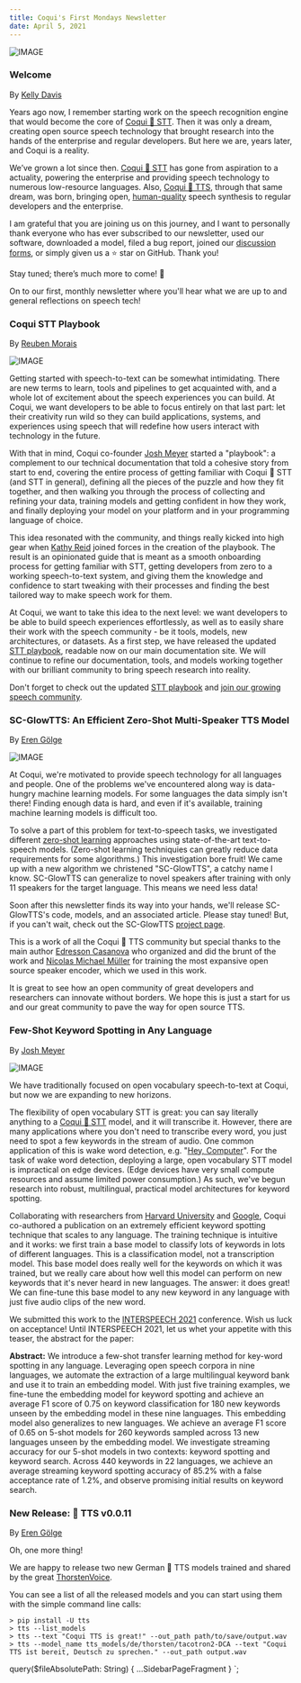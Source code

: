 ```yaml
---
title: Coqui's First Mondays Newsletter
date: April 5, 2021
---
```



![IMAGE](../../data/images/newsletter/posts/logo-wordmark.png)

### Welcome

By [Kelly Davis](https://github.com/kdavis-coqui)

Years ago now, I remember starting work on the speech recognition engine that would become the core of
[Coqui 🐸 STT](https://github.com/coqui-ai/STT). Then it was only a dream, creating open source speech
technology that brought research into the hands of the enterprise and regular developers. But here we
are, years later, and Coqui is a reality.

We’ve grown a lot since then. [Coqui 🐸 STT](https://github.com/coqui-ai/STT) has gone from aspiration
to a actuality, powering the enterprise and providing speech technology to numerous low-resource languages.
Also, [Coqui 🐸 TTS](https://github.com/coqui-ai/TTS), through that same dream, was born, bringing open,
[human-quality](https://github.com/coqui-ai/TTS#-tts-performance) speech synthesis to regular developers
and the enterprise.

I am grateful that you are joining us on this journey, and I want to personally thank everyone who has ever subscribed
to our newsletter, used our software, downloaded a model, filed a bug report, joined our
[discussion forms](https://gitter.im/coqui-ai), or simply given us a ⭐ star on GitHub. Thank you!

Stay tuned; there’s much more to come! 🐸

On to our first, monthly newsletter where you'll hear what we are up to and general reflections on speech tech!

### Coqui STT Playbook

By [Reuben Morais](https://github.com/reuben)

![IMAGE](../../data/images/newsletter/posts/coqui-stt-playbook.png)

Getting started with speech-to-text can be somewhat intimidating. There are new terms to learn, tools and
pipelines to get acquainted with, and a whole lot of excitement about the speech experiences you can build.
At Coqui, we want developers to be able to focus entirely on that last part: let their creativity run wild
so they can build applications, systems, and experiences using speech that will redefine how users interact
with technology in the future.

With that in mind, Coqui co-founder [Josh Meyer](https://mobile.twitter.com/_josh_meyer_) started a "playbook":
a complement to our technical documentation that told a cohesive story from start to end, covering the entire
process of getting familiar with Coqui 🐸 STT (and STT in general), defining all the pieces of the puzzle and
how they fit together, and then walking you through the process of collecting and refining your data,
training models and getting confident in how they work, and finally deploying your model on your platform
and in your programming language of choice.

This idea resonated with the community, and things really kicked into high gear when [Kathy Reid](https://twitter.com/KathyReid)
joined forces in the creation of the playbook. The result is an opinionated guide that is meant as a smooth
onboarding process for getting familiar with STT, getting developers from zero to a working speech-to-text
system, and giving them the knowledge and confidence to start tweaking with their processes and finding the
best tailored way to make speech work for them.

At Coqui, we want to take this idea to the next level: we want developers to be able to build speech experiences
effortlessly, as well as to easily share their work with the speech community - be it tools, models, new
architectures, or datasets. As a first step, we have released the updated [STT playbook](https://stt.readthedocs.io/en/latest/playbook/README.html),
readable now on our main documentation site. We will continue to refine our documentation, tools, and models
working together with our brilliant community to bring speech research into reality.

Don't forget to check out the updated [STT playbook](https://stt.readthedocs.io/en/latest/playbook/README.html)
and [join our growing speech community](https://gitter.im/coqui-ai).

### SC-GlowTTS: An Efficient Zero-Shot Multi-Speaker TTS Model

By [Eren Gölge](https://github.com/erogol)

![IMAGE](../../data/images/newsletter/posts/sc-glowtts.png)

At Coqui, we're motivated to provide speech technology for all languages and people. One of the problems we've
encountered along way is data-hungry machine learning models. For some languages the data simply isn't there!
Finding enough data is hard, and even if it's available, training machine learning models is difficult too.

To solve a part of this problem for text-to-speech tasks, we investigated different [zero-shot learning](https://en.wikipedia.org/wiki/Zero-shot_learning)
approaches using state-of-the-art text-to-speech models. (Zero-shot learning techniquies can greatly reduce
data requirements for some algorithms.) This investigation bore fruit! We came up with a new algorithm we
christened "SC-GlowTTS", a catchy name I know. SC-GlowTTS can generalize to novel speakers after training
with only 11 speakers for the target language. This means we need less data!

Soon after this newsletter finds its way into your hands, we'll release SC-GlowTTS's code, models, and an
associated article. Please stay tuned! But, if you can't wait, check out the SC-GlowTTS
[project page](https://edresson.github.io/SC-GlowTTS/).

This is a work of all the Coqui 🐸 TTS community but special thanks to the main author
[Edresson Casanova](https://github.com/Edresson) who organized and did the brunt of the work and
[Nicolas Michael Müller](https://github.com/mueller91) for training the most expansive open
source speaker encoder, which we used in this work.

It is great to see how an open community of great developers and researchers can innovate without borders.
We hope this is just a start for us and our great community to pave the way for open source TTS.

### Few-Shot Keyword Spotting in Any Language

By [Josh Meyer](https://github.com/JRMeyer)

![IMAGE](../../data/images/newsletter/posts/few-shot-keyword-spotting-in-any-language.png)

We have traditionally focused on open vocabulary speech-to-text at Coqui, but now we are expanding to new
horizons.

The flexibility of open vocabulary STT is great: you can say literally anything to a
[Coqui 🐸 STT](https://github.com/coqui-ai/STT) model, and it will transcribe it. However, there are many
applications where you don't need to transcribe every word, you just need to spot a few keywords in the
stream of audio. One common application of this is wake word detection, e.g. "[Hey, Computer](https://www.youtube.com/watch?v=1ZXugicgn6U)".
For the task of wake word detection, deploying a large, open vocabulary STT model is impractical on edge devices.
(Edge devices have very small compute resources and assume limited power consumption.) As such, we've begun
research into robust, multilingual, practical model architectures for keyword spotting.

Collaborating with researchers from [Harvard University](https://edge.seas.harvard.edu/) and
[Google](https://www.tensorflow.org/lite), Coqui co-authored a publication on an
extremely efficient keyword spotting technique that scales to any language. The training technique is
intuitive and it works: we first train a base model to classify lots of keywords in lots of different
languages. This is a classification model, not a transcription model. This base model does really well
for the keywords on which it was trained, but we really care about how well this model can perform on
new keywords that it's never heard in new languages. The answer: it does great! We can fine-tune this
base model to any new keyword in any language with just five audio clips of the new word.

We submitted this work to the [INTERSPEECH 2021](https://www.interspeech2021.org/) conference. Wish us luck
on acceptance! Until INTERSPEECH 2021, let us whet your appetite with this teaser, the abstract for the
paper:

**Abstract:**
We introduce a few-shot transfer learning method for key-word spotting in any language. Leveraging open
speech corpora in nine languages, we automate the extraction of a large multilingual keyword bank and
use it to train an embedding model. With just five training examples, we fine-tune the embedding model
for keyword spotting and achieve an average F1 score of 0.75 on keyword classification for 180 new
keywords unseen by the embedding model in these nine languages. This embedding model also generalizes
to new languages. We achieve an average F1 score of 0.65 on 5-shot models for 260 keywords sampled
across 13 new languages unseen by the embedding model. We investigate streaming accuracy for our 5-shot
models in two contexts: keyword spotting and keyword search. Across 440 keywords in 22 languages,
we achieve an average streaming keyword spotting accuracy of 85.2% with a false acceptance rate of
1.2%, and observe promising initial results on keyword search.

### New Release: 🐸 TTS v0.0.11

By [Eren Gölge](https://github.com/erogol)

Oh, one more thing!

We are happy to release two new German 🐸 TTS models trained and shared by the great [ThorstenVoice](https://twitter.com/ThorstenVoice).

You can see a list of all the released models and you can start using them with the simple command line calls:

```terminal
> pip install -U tts
> tts --list_models
> tts --text "Coqui TTS is great!" --out_path path/to/save/output.wav
> tts --model_name tts_models/de/thorsten/tacotron2-DCA --text "Coqui TTS ist bereit, Deutsch zu sprechen." --out_path output.wav
```

<!-- markdownlint-enable line-length -->

  query($fileAbsolutePath: String) {
    ...SidebarPageFragment
  }
`;
